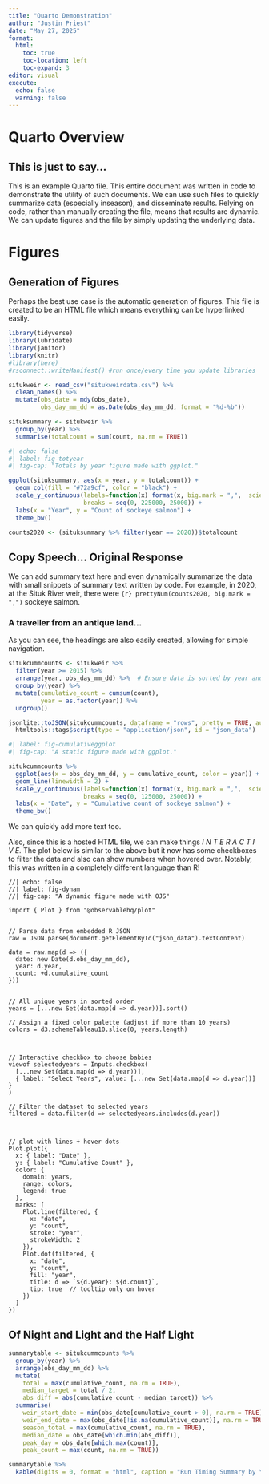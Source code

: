 ```yaml
---
title: "Quarto Demonstration"
author: "Justin Priest"
date: "May 27, 2025"
format:
  html:
    toc: true
    toc-location: left
    toc-expand: 3
editor: visual
execute:
  echo: false
  warning: false
---
```


# Quarto Overview

## This is just to say...

This is an example Quarto file. This entire document was written in code to demonstrate the utility of such documents. We can use such files to quickly summarize data (especially inseason), and disseminate results. Relying on code, rather than manually creating the file, means that results are dynamic. We can update figures and the file by simply updating the underlying data.

# Figures

## Generation of Figures

Perhaps the best use case is the automatic generation of figures. This file is created to be an HTML file which means everything can be hyperlinked easily.

```r
library(tidyverse)
library(lubridate)
library(janitor)
library(knitr)
#library(here)
#rsconnect::writeManifest() #run once/every time you update libraries

situkweir <- read_csv("situkweirdata.csv") %>% 
  clean_names() %>%
  mutate(obs_date = mdy(obs_date),
         obs_day_mm_dd = as.Date(obs_day_mm_dd, format = "%d-%b"))

situksummary <- situkweir %>%
  group_by(year) %>%
  summarise(totalcount = sum(count, na.rm = TRUE))

```

```r
#| echo: false
#| label: fig-totyear
#| fig-cap: "Totals by year figure made with ggplot."

ggplot(situksummary, aes(x = year, y = totalcount)) +
  geom_col(fill = "#72a9cf", color = "black") +
  scale_y_continuous(labels=function(x) format(x, big.mark = ",",  scientific = FALSE),
                     breaks = seq(0, 225000, 25000)) +
  labs(x = "Year", y = "Count of sockeye salmon") +
  theme_bw()

counts2020 <- (situksummary %>% filter(year == 2020))$totalcount

```

## Copy Speech... Original Response

We can add summary text here and even dynamically summarize the data with small snippets of summary text written by code. For example, in 2020, at the Situk River weir, there were `{r} prettyNum(counts2020, big.mark = ",")` sockeye salmon.

### A traveller from an antique land...

As you can see, the headings are also easily created, allowing for simple navigation.

```r
situkcummcounts <- situkweir %>%
  filter(year >= 2015) %>%
  arrange(year, obs_day_mm_dd) %>%  # Ensure data is sorted by year and day
  group_by(year) %>%
  mutate(cumulative_count = cumsum(count),
         year = as.factor(year)) %>%
  ungroup() 

jsonlite::toJSON(situkcummcounts, dataframe = "rows", pretty = TRUE, auto_unbox = TRUE) |>
  htmltools::tags$script(type = "application/json", id = "json_data")
```

```r
#| label: fig-cumulativeggplot
#| fig-cap: "A static figure made with ggplot."

situkcummcounts %>%
  ggplot(aes(x = obs_day_mm_dd, y = cumulative_count, color = year)) +
  geom_line(linewidth = 2) +
  scale_y_continuous(labels=function(x) format(x, big.mark = ",",  scientific = FALSE),
                     breaks = seq(0, 125000, 25000)) +
  labs(x = "Date", y = "Cumulative count of sockeye salmon") +
  theme_bw()
```

We can quickly add more text too.

Also, since this is a hosted HTML file, we can make things 
*I N T E R A C T I V E.* The plot below is similar to the above but it now has 
some checkboxes to filter the data and also can show numbers when hovered over. 
Notably, this was written in a completely different language than R! 

```ojs
//| echo: false
//| label: fig-dynam
//| fig-cap: "A dynamic figure made with OJS"

import { Plot } from "@observablehq/plot"


// Parse data from embedded R JSON
raw = JSON.parse(document.getElementById("json_data").textContent)

data = raw.map(d => ({
  date: new Date(d.obs_day_mm_dd),
  year: d.year,
  count: +d.cumulative_count
}))


// All unique years in sorted order
years = [...new Set(data.map(d => d.year))].sort()

// Assign a fixed color palette (adjust if more than 10 years)
colors = d3.schemeTableau10.slice(0, years.length)



// Interactive checkbox to choose babies
viewof selectedyears = Inputs.checkbox(
  [...new Set(data.map(d => d.year))],
  { label: "Select Years", value: [...new Set(data.map(d => d.year))] }
)

// Filter the dataset to selected years
filtered = data.filter(d => selectedyears.includes(d.year))



// plot with lines + hover dots
Plot.plot({
  x: { label: "Date" },
  y: { label: "Cumulative Count" },
  color: {
    domain: years,
    range: colors,
    legend: true
  },
  marks: [
    Plot.line(filtered, {
      x: "date",
      y: "count",
      stroke: "year",
      strokeWidth: 2
    }),
    Plot.dot(filtered, {
      x: "date",
      y: "count",
      fill: "year",
      title: d => `${d.year}: ${d.count}`,
      tip: true  // tooltip only on hover
    })
  ]
})

```


## Of Night and Light and the Half Light
```r
summarytable <- situkcummcounts %>%
  group_by(year) %>%
  arrange(obs_day_mm_dd) %>%
  mutate(
    total = max(cumulative_count, na.rm = TRUE),
    median_target = total / 2,
    abs_diff = abs(cumulative_count - median_target)) %>%
  summarise(
    weir_start_date = min(obs_date[cumulative_count > 0], na.rm = TRUE),
    weir_end_date = max(obs_date[!is.na(cumulative_count)], na.rm = TRUE),
    season_total = max(cumulative_count, na.rm = TRUE),
    median_date = obs_date[which.min(abs_diff)],
    peak_day = obs_date[which.max(count)],
    peak_count = max(count, na.rm = TRUE))

summarytable %>% 
  kable(digits = 0, format = "html", caption = "Run Timing Summary by Year")
```
